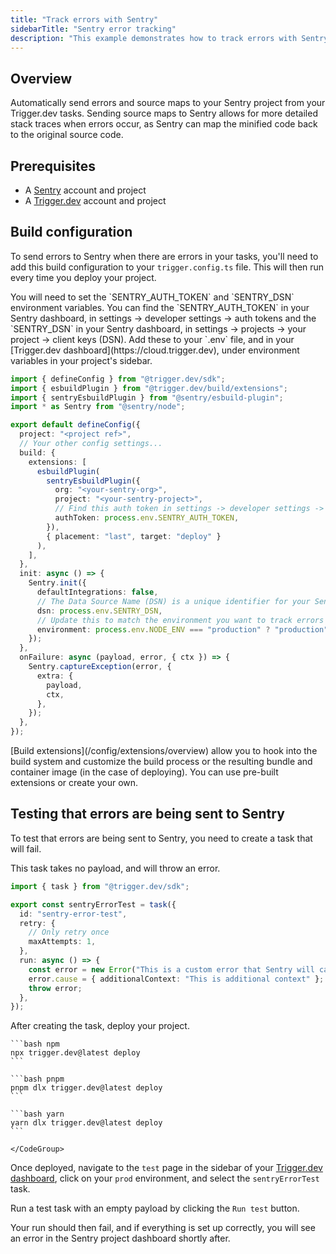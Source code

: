 ```yaml
---
title: "Track errors with Sentry"
sidebarTitle: "Sentry error tracking"
description: "This example demonstrates how to track errors with Sentry using Trigger.dev."
---
```


## Overview

Automatically send errors and source maps to your Sentry project from your Trigger.dev tasks. Sending source maps to Sentry allows for more detailed stack traces when errors occur, as Sentry can map the minified code back to the original source code.

## Prerequisites

- A [Sentry](https://sentry.io) account and project
- A [Trigger.dev](https://trigger.dev) account and project

## Build configuration

To send errors to Sentry when there are errors in your tasks, you'll need to add this build configuration to your `trigger.config.ts` file. This will then run every time you deploy your project.

<Note>
  You will need to set the `SENTRY_AUTH_TOKEN` and `SENTRY_DSN` environment variables. You can find
  the `SENTRY_AUTH_TOKEN` in your Sentry dashboard, in settings -> developer settings -> auth tokens
  and the `SENTRY_DSN` in your Sentry dashboard, in settings -> projects -> your project -> client
  keys (DSN). Add these to your `.env` file, and in your [Trigger.dev
  dashboard](https://cloud.trigger.dev), under environment variables in your project's sidebar.
</Note>

```ts trigger.config.ts
import { defineConfig } from "@trigger.dev/sdk";
import { esbuildPlugin } from "@trigger.dev/build/extensions";
import { sentryEsbuildPlugin } from "@sentry/esbuild-plugin";
import * as Sentry from "@sentry/node";

export default defineConfig({
  project: "<project ref>",
  // Your other config settings...
  build: {
    extensions: [
      esbuildPlugin(
        sentryEsbuildPlugin({
          org: "<your-sentry-org>",
          project: "<your-sentry-project>",
          // Find this auth token in settings -> developer settings -> auth tokens
          authToken: process.env.SENTRY_AUTH_TOKEN,
        }),
        { placement: "last", target: "deploy" }
      ),
    ],
  },
  init: async () => {
    Sentry.init({
      defaultIntegrations: false,
      // The Data Source Name (DSN) is a unique identifier for your Sentry project.
      dsn: process.env.SENTRY_DSN,
      // Update this to match the environment you want to track errors for
      environment: process.env.NODE_ENV === "production" ? "production" : "development",
    });
  },
  onFailure: async (payload, error, { ctx }) => {
    Sentry.captureException(error, {
      extra: {
        payload,
        ctx,
      },
    });
  },
});
```

<Note>
  [Build extensions](/config/extensions/overview) allow you to hook into the build system and
  customize the build process or the resulting bundle and container image (in the case of
  deploying). You can use pre-built extensions or create your own.
</Note>

## Testing that errors are being sent to Sentry

To test that errors are being sent to Sentry, you need to create a task that will fail.

This task takes no payload, and will throw an error.

```ts trigger/sentry-error-test.ts
import { task } from "@trigger.dev/sdk";

export const sentryErrorTest = task({
  id: "sentry-error-test",
  retry: {
    // Only retry once
    maxAttempts: 1,
  },
  run: async () => {
    const error = new Error("This is a custom error that Sentry will capture");
    error.cause = { additionalContext: "This is additional context" };
    throw error;
  },
});
```

After creating the task, deploy your project.

 <CodeGroup>

    ```bash npm
    npx trigger.dev@latest deploy
    ```

    ```bash pnpm
    pnpm dlx trigger.dev@latest deploy
    ```

    ```bash yarn
    yarn dlx trigger.dev@latest deploy
    ```

    </CodeGroup>

Once deployed, navigate to the `test` page in the sidebar of your [Trigger.dev dashboard](https://cloud.trigger.dev), click on your `prod` environment, and select the `sentryErrorTest` task.

Run a test task with an empty payload by clicking the `Run test` button.

Your run should then fail, and if everything is set up correctly, you will see an error in the Sentry project dashboard shortly after.

